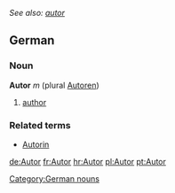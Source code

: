 ''See also: [[autor]]''
==German==
===Noun===
'''Autor''' ''m'' (plural [[Autoren]])
#[[author]]

===Related terms===
*[[Autorin]]

[[Category:German nouns]]

[[de:Autor]]
[[fr:Autor]]
[[hr:Autor]]
[[pl:Autor]]
[[pt:Autor]]
